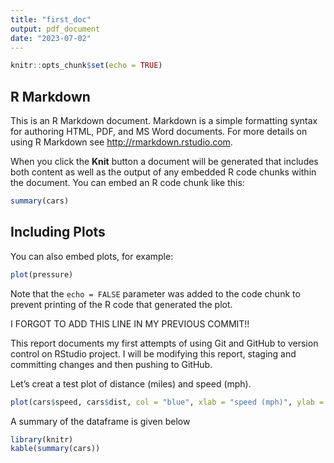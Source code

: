 ```yaml
---
title: "first_doc"
output: pdf_document
date: "2023-07-02"
---
```


```r
knitr::opts_chunk$set(echo = TRUE)
```

## R Markdown

This is an R Markdown document. Markdown is a simple formatting syntax for authoring HTML, PDF, and MS Word documents. For more details on using R Markdown see <http://rmarkdown.rstudio.com>.

When you click the **Knit** button a document will be generated that includes both content as well as the output of any embedded R code chunks within the document. You can embed an R code chunk like this:

```r
summary(cars)
```

## Including Plots

You can also embed plots, for example:

```r
plot(pressure)
```

Note that the `echo = FALSE` parameter was added to the code chunk to prevent printing of the R code that generated the plot.

I FORGOT TO ADD THIS LINE IN MY PREVIOUS COMMIT!!

This report documents my first attempts of using Git and GitHub to version control on RStudio project. I will be modifying this report, staging and committing changes and then pushing to GitHub.

Let's creat a test plot of distance (miles) and speed (mph).

```r
plot(cars$speed, cars$dist, col = "blue", xlab = "speed (mph)", ylab = "distance (miles)")
```

A summary of the dataframe is given below

```r
library(knitr)
kable(summary(cars))
```
